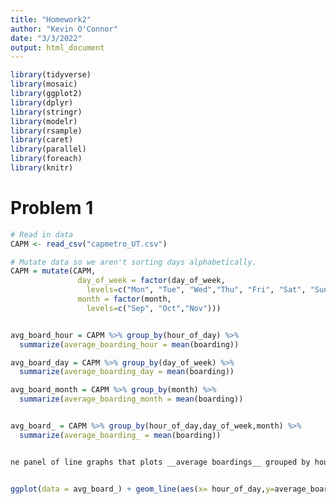 ```yaml
---
title: "Homework2"
author: "Kevin O'Connor"
date: "3/3/2022"
output: html_document
---
```


```r

library(tidyverse)
library(mosaic)
library(ggplot2)
library(dplyr)
library(stringr)
library(modelr)
library(rsample)
library(caret)
library(parallel)
library(foreach)
library(knitr)
```

# Problem 1
```r
# Read in data
CAPM <- read_csv("capmetro_UT.csv")

# Mutate data so we aren't sorting days alphabetically.
CAPM = mutate(CAPM,
               day_of_week = factor(day_of_week,
                 levels=c("Mon", "Tue", "Wed","Thu", "Fri", "Sat", "Sun")),
               month = factor(month,
                 levels=c("Sep", "Oct","Nov")))


avg_board_hour = CAPM %>% group_by(hour_of_day) %>%
  summarize(average_boarding_hour = mean(boarding))

avg_board_day = CAPM %>% group_by(day_of_week) %>%
  summarize(average_boarding_day = mean(boarding))

avg_board_month = CAPM %>% group_by(month) %>%
  summarize(average_boarding_month = mean(boarding))


avg_board_ = CAPM %>% group_by(hour_of_day,day_of_week,month) %>%
  summarize(average_boarding_ = mean(boarding))


ne panel of line graphs that plots __average boardings__ grouped by hour of the day, day of week, and month.  You should facet by day of week.  Each facet should include three lines, one for each month, colored differently and with colors labeled with a legend.


ggplot(data = avg_board_) + geom_line(aes(x= hour_of_day,y=average_boarding_, group=month,color=month )) + labs(y= "Average Boardings", x="Hour of Day", title = "Boardz") +theme_linedraw()+facet_wrap(~day_of_week)

```





